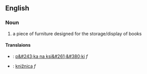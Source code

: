 ==English==
===Noun===
# a piece of furniture designed for the storage/display of books
====Translaions====
*{{pl}}: [[p&#243;ka na ksi&#261;&#380;ki]] ''f''
*{{sk}}: [[knižnica]] ''f''